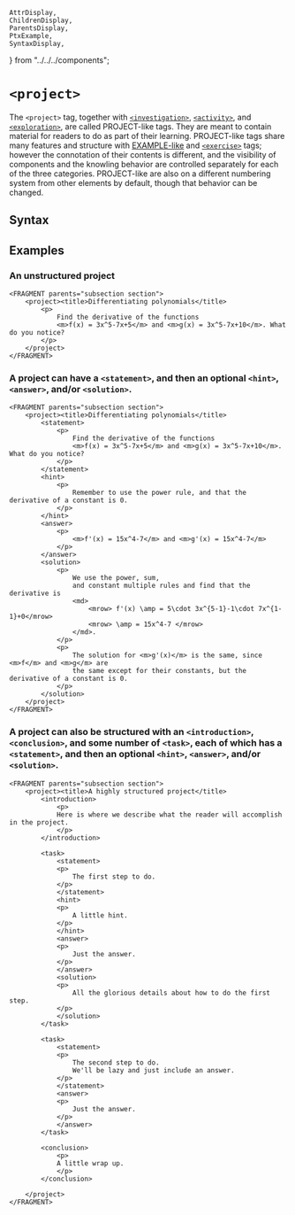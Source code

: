     AttrDisplay,
    ChildrenDisplay,
    ParentsDisplay,
    PtxExample,
    SyntaxDisplay,
} from "../../../components";

# `<project>`

The `<project>` tag, together with [`<investigation>`](./investigation.mdx), [`<activity>`](./activity.mdx), 
and [`<exploration>`](./exploration.mdx), are called PROJECT-like tags.  They are meant to contain
material for readers to do as part of their learning.  PROJECT-like tags share many features and structure
 with [EXAMPLE-like](./example.mdx) and [`<exercise>`](./exercise.mdx) tags; however the connotation of 
 their contents is different, and the visibility of components and the knowling behavior are controlled separately for each 
 of the three categories.  PROJECT-like are also on a different numbering system from other elements by default, 
 though that behavior can be changed.

## Syntax

<SyntaxDisplay name="project" />

## Examples

### An unstructured project

```ptx-example
<FRAGMENT parents="subsection section">
    <project><title>Differentiating polynomials</title>
        <p>
            Find the derivative of the functions
            <m>f(x) = 3x^5-7x+5</m> and <m>g(x) = 3x^5-7x+10</m>. What do you notice?
        </p>
    </project>
</FRAGMENT>
```

### A project can have a `<statement>`, and then an optional `<hint>`, `<answer>`, and/or `<solution>`.

```ptx-example
<FRAGMENT parents="subsection section">
    <project><title>Differentiating polynomials</title>
        <statement>
            <p>
                Find the derivative of the functions
                <m>f(x) = 3x^5-7x+5</m> and <m>g(x) = 3x^5-7x+10</m>.  What do you notice?
            </p>
        </statement>
        <hint>
            <p>
                Remember to use the power rule, and that the derivative of a constant is 0.
            </p>
        </hint>
        <answer>
            <p>
                <m>f'(x) = 15x^4-7</m> and <m>g'(x) = 15x^4-7</m>
            </p>
        </answer>
        <solution>
            <p>
                We use the power, sum,
                and constant multiple rules and find that the derivative is 
                <md>
                    <mrow> f'(x) \amp = 5\cdot 3x^{5-1}-1\cdot 7x^{1-1}+0</mrow>
                    <mrow> \amp = 15x^4-7 </mrow>
                </md>.
            </p>
            <p>
                The solution for <m>g'(x)</m> is the same, since <m>f</m> and <m>g</m> are 
                the same except for their constants, but the derivative of a constant is 0. 
            </p>
        </solution>
    </project>
</FRAGMENT>
```

### A project can also be structured with an `<introduction>`, `<conclusion>`, and some number of `<task>`, each of which has a `<statement>`, and then an optional `<hint>`, `<answer>`, and/or `<solution>`.

```ptx-example
<FRAGMENT parents="subsection section">
    <project><title>A highly structured project</title>
        <introduction>
            <p>
            Here is where we describe what the reader will accomplish in the project.
            </p>
        </introduction>

        <task>
            <statement>
            <p>
                The first step to do.
            </p>
            </statement>
            <hint>
            <p>
                A little hint.
            </p>
            </hint>
            <answer>
            <p>
                Just the answer.
            </p>
            </answer>
            <solution>
            <p>
                All the glorious details about how to do the first step.
            </p>
            </solution>
        </task>

        <task>
            <statement>
            <p>
                The second step to do.
                We'll be lazy and just include an answer.
            </p>
            </statement>
            <answer>
            <p>
                Just the answer.
            </p>
            </answer>
        </task>

        <conclusion>
            <p>
            A little wrap up.
            </p>
        </conclusion>

    </project>
</FRAGMENT>
```